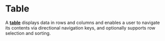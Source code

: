 

<Meta of={TableStories} />

# Table

A <a href="https://react-spectrum.adobe.com/react-aria/Table.html" target="_blank">**table**</a> displays data in rows and columns and enables a user to navigate its contents via directional navigation keys, and optionally supports row selection and sorting.

<Canvas of={TableStories.BasicExample} />
